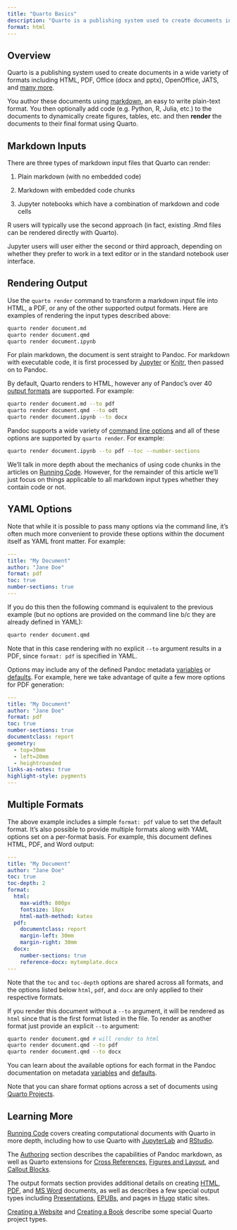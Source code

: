 ```yaml
---
title: "Quarto Basics"
description: "Quarto is a publishing system used to create documents in a wide variety of formats including HTML, PDF, Office (docx and pptx), OpenOffice, JATS, and many more."
format: html
---
```


## Overview

Quarto is a publishing system used to create documents in a wide variety of formats including HTML, PDF, Office (docx and pptx), OpenOffice, JATS, and [many more](https://pandoc.org/).

You author these documents using [markdown](https://pandoc.org/MANUAL.html#pandocs-markdown), an easy to write plain-text format. You then optionally add code (e.g. Python, R, Julia, etc.) to the documents to dynamically create figures, tables, etc. and then **render** the documents to their final format using Quarto.

## Markdown Inputs

There are three types of markdown input files that Quarto can render:

1.  Plain markdown (with no embedded code)

2.  Markdown with embedded code chunks

3.  Jupyter notebooks which have a combination of markdown and code cells

R users will typically use the second approach (in fact, existing .Rmd files can be rendered directly with Quarto).

Jupyter users will user either the second or third approach, depending on whether they prefer to work in a text editor or in the standard notebook user interface.

## Rendering Output

Use the `quarto render` command to transform a markdown input file into HTML, a PDF, or any of the other supported output formats. Here are examples of rendering the input types described above:

``` bash
quarto render document.md
quarto render document.qmd
quarto render document.ipynb
```

For plain markdown, the document is sent straight to Pandoc. For markdown with executable code, it is first processed by [Jupyter](https://jupyter.org) or [Knitr](https://yihui.name/knitr), then passed on to Pandoc.

By default, Quarto renders to HTML, however any of Pandoc's over 40 [output formats](https://pandoc.org/) are supported. For example:

``` bash
quarto render document.md --to pdf
quarto render document.qmd --to odt
quarto render document.ipynb --to docx
```

Pandoc supports a wide variety of [command line options](https://pandoc.org/MANUAL.html#general-options) and all of these options are supported by `quarto render`. For example:

``` bash
quarto render document.ipynb --to pdf --toc --number-sections
```

We'll talk in more depth about the mechanics of using code chunks in the articles on [Running Code](../computations/running-code.qmd). However, for the remainder of this article we'll just focus on things applicable to all markdown input types whether they contain code or not.

## YAML Options

Note that while it is possible to pass many options via the command line, it's often much more convenient to provide these options within the document itself as YAML front matter. For example:

``` yaml
---
title: "My Document"
author: "Jane Doe"
format: pdf
toc: true
number-sections: true
---
```

If you do this then the following command is equivalent to the previous example (but no options are provided on the command line b/c they are already defined in YAML):

``` bash
quarto render document.qmd
```

Note that in this case rendering with no explicit `--to` argument results in a PDF, since `format: pdf` is specified in YAML.

Options may include any of the defined Pandoc metadata [variables](https://pandoc.org/MANUAL.html#variables) or [defaults](https://pandoc.org/MANUAL.html#default-files). For example, here we take advantage of quite a few more options for PDF generation:

``` yaml
---
title: "My Document"
author: "Jane Doe"
format: pdf
toc: true
number-sections: true
documentclass: report
geometry:
  - top=30mm
  - left=20mm
  - heightrounded
links-as-notes: true
highlight-style: pygments
---
```

## Multiple Formats

The above example includes a simple `format: pdf` value to set the default format. It's also possible to provide multiple formats along with YAML options set on a per-format basis. For example, this document defines HTML, PDF, and Word output:

``` yaml
---
title: "My Document"
author: "Jane Doe"
toc: true
toc-depth: 2
format:
  html:
    max-width: 800px
    fontsize: 18px
    html-math-method: katex
  pdf:
    documentclass: report
    margin-left: 30mm
    margin-right: 30mm
  docx:
    number-sections: true
    reference-docx: mytemplate.docx
---
```

Note that the `toc` and `toc-depth` options are shared across all formats, and the options listed below `html`, `pdf`, and `docx` are only applied to their respective formats.

If you render this document without a `--to` argument, it will be rendered as `html` since that is the first format listed in the file. To render as another format just provide an explicit `--to` argument:

``` bash
quarto render document.qmd # will render to html
quarto render document.qmd --to pdf
quarto render document.qmd --to docx
```

You can learn about the available options for each format in the Pandoc documentation on metadata [variables](https://pandoc.org/MANUAL.html#variables) and [defaults](https://pandoc.org/MANUAL.html#default-files).

Note that you can share format options across a set of documents using [Quarto Projects](quarto-projects.html).

## Learning More


[Running Code](../computations/running-code.qmd) covers creating computational documents with Quarto in more depth, including how to use Quarto with [JupyterLab](../computations/using-jupyter-lab.qmd) and [RStudio](../computations/using-rstudio.qmd).

The [Authoring](../authoring/markdown-basics.qmd) section describes the capabilities of Pandoc markdown, as well as Quarto extensions for [Cross References](../authoring/cross-references.qmd), [Figures and Layout](../authoring/figures-and-layout.qmd), and [Callout Blocks](../authoring/callouts.qmd).

The output formats section provides additional details on creating [HTML](../output-formats/html-basics.qmd), [PDF](../output-formats/pdf-basics.qmd), and [MS Word](../output-formats/ms-word.qmd) documents, as well as describes a few special output types including [Presentations](../output-formats/presentations.qmd), [EPUBs](../output-formats/epub.qmd), and pages in [Hugo](../output-formats/hugo.qmd) static sites.

[Creating a Website](../websites/website-basics.qmd) and [Creating a Book](../books/book-basics.qmd) describe some special Quarto project types.
